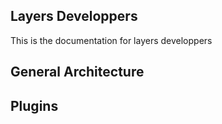 == Layers Developpers ==
This is the documentation for layers developpers


== General Architecture ==

== Plugins ==

